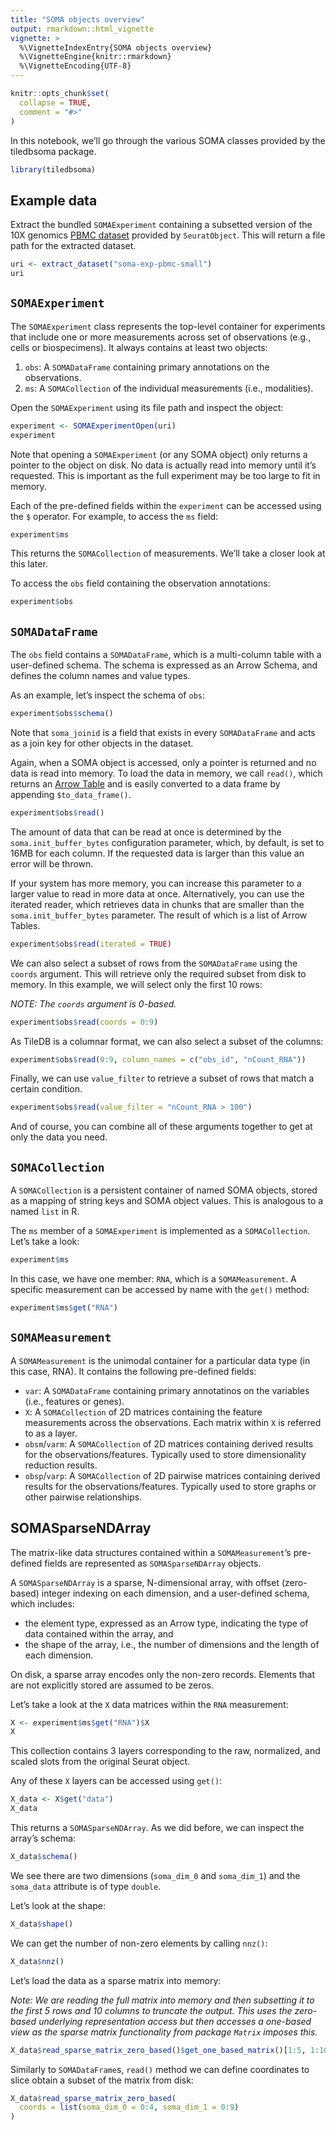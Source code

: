 ```yaml
---
title: "SOMA objects overview"
output: rmarkdown::html_vignette
vignette: >
  %\VignetteIndexEntry{SOMA objects overview}
  %\VignetteEngine{knitr::rmarkdown}
  %\VignetteEncoding{UTF-8}
---
```


```r
knitr::opts_chunk$set(
  collapse = TRUE,
  comment = "#>"
)
```

In this notebook, we'll go through the various SOMA classes provided by the tiledbsoma package.

```r
library(tiledbsoma)
```

## Example data

Extract the bundled `SOMAExperiment` containing a subsetted version of the 10X genomics [PBMC dataset](https://mojaveazure.github.io/seurat-object/reference/pbmc_small.html) provided by `SeuratObject`. This will return a file path for the extracted dataset.

```r
uri <- extract_dataset("soma-exp-pbmc-small")
uri
```

## `SOMAExperiment`

The `SOMAExperiment` class represents the top-level container for experiments that include one or more measurements across set of observations (e.g., cells or biospecimens). It always contains at least two objects:

1. `obs`: A `SOMADataFrame` containing primary annotations on the observations.
2. `ms`: A `SOMACollection` of the individual measurements (i.e., modalities).

Open the `SOMAExperiment` using its file path and inspect the object:

```r
experiment <- SOMAExperimentOpen(uri)
experiment
```

Note that opening a `SOMAExperiment` (or any SOMA object) only returns a pointer to the object on disk. No data is actually read into memory until it's requested. This is important as the full experiment may be too large to fit in memory.

Each of the pre-defined fields within the `experiment` can be accessed using the `$` operator. For example, to access the `ms` field:

```r
experiment$ms
```

This returns the `SOMACollection` of measurements. We'll take a closer look at this later.

To access the `obs` field containing the observation annotations:

```r
experiment$obs
```

## `SOMADataFrame`

The `obs` field contains a `SOMADataFrame`, which is a multi-column table with a user-defined schema. The schema is expressed as an Arrow Schema, and defines the column names and value types.

As an example, let's inspect the schema of `obs`:

```r
experiment$obs$schema()
```

Note that `soma_joinid` is a field that exists in every `SOMADataFrame` and acts as a join key for other objects in the dataset.

Again, when a SOMA object is accessed, only a pointer is returned and no data is read into memory. To load the data in memory, we call `read()`, which returns an [Arrow Table](https://arrow.apache.org/docs/r/reference/Table.html) and is easily converted to a data frame by appending `$to_data_frame()`.

```r
experiment$obs$read()
```

The amount of data that can be read at once is determined by the `soma.init_buffer_bytes` configuration parameter, which, by default, is set to 16MB for each column. If the requested data is larger than this value an error will be thrown.

If your system has more memory, you can increase this parameter to a larger value to read in more data at once. Alternatively, you can use the iterated reader, which retrieves data in chunks that are smaller than the `soma.init_buffer_bytes` parameter. The result of which is a list of Arrow Tables.

```r
experiment$obs$read(iterated = TRUE)
```

We can also select a subset of rows from the `SOMADataFrame` using the `coords` argument. This will retrieve only the required subset from disk to memory. In this example, we will select only the first 10 rows:

*NOTE: The `coords` argument is 0-based.*

```r
experiment$obs$read(coords = 0:9)
```

As TileDB is a columnar format, we can also select a subset of the columns:

```r
experiment$obs$read(0:9, column_names = c("obs_id", "nCount_RNA"))
```

Finally, we can use `value_filter` to retrieve a subset of rows that match a certain condition.

```r
experiment$obs$read(value_filter = "nCount_RNA > 100")
```

And of course, you can combine all of these arguments together to get at only the data you need.

## `SOMACollection`

A `SOMACollection` is a persistent container of named SOMA objects, stored as a mapping of string keys and SOMA object values. This is analogous to a named `list` in R.

The `ms` member of a `SOMAExperiment` is implemented as a `SOMACollection`. Let's take a look:

```r
experiment$ms
```

In this case, we have one member: `RNA`, which is a `SOMAMeasurement`. A specific measurement can be accessed by name with the `get()` method:

```r
experiment$ms$get("RNA")
```

## `SOMAMeasurement`

A `SOMAMeasurement` is the unimodal container for a particular data type (in this case, RNA). It contains the following pre-defined fields:

- `var`: A `SOMADataFrame` containing primary annotatinos on the variables (i.e., features or genes).
- `X`: A `SOMACollection` of 2D matrices containing the feature measurements across the observations. Each matrix within `X` is referred to as a layer.
- `obsm`/`varm`: A `SOMACollection` of 2D matrices containing derived results for the observations/features. Typically used to store dimensionality reduction results.
- `obsp`/`varp`: A `SOMACollection` of 2D pairwise matrices containing derived results for the observations/features. Typically used to store graphs or other pairwise relationships.

## SOMASparseNDArray

The matrix-like data structures contained within a `SOMAMeasurement`'s pre-defined fields are represented as `SOMASparseNDArray` objects.

A `SOMASparseNDArray` is a sparse, N-dimensional array, with offset (zero-based) integer indexing on each dimension, and a user-defined schema, which includes:

- the element type, expressed as an Arrow type, indicating the type of data contained within the array, and
- the shape of the array, i.e., the number of dimensions and the length of each dimension.

On disk, a sparse array encodes only the non-zero records. Elements that are not explicitly stored are assumed to be zeros.

Let's take a look at the `X` data matrices within the `RNA` measurement:

```r
X <- experiment$ms$get("RNA")$X
X
```

This collection contains 3 layers corresponding to the raw, normalized, and scaled slots from the original Seurat object.

Any of these `X` layers can be accessed using `get()`:

```r
X_data <- X$get("data")
X_data
```

This returns a `SOMASparseNDArray`. As we did before, we can inspect the array's schema:

```r
X_data$schema()
```

We see there are two dimensions (`soma_dim_0` and `soma_dim_1`) and the `soma_data` attribute is of type `double`.

Let's look at the shape:

```r
X_data$shape()
```

We can get the number of non-zero elements by calling `nnz()`:

```r
X_data$nnz()
```

Let's load the data as a sparse matrix into memory:

*Note: We are reading the full matrix into memory and then subsetting it to
the first 5 rows and 10 columns to truncate the output. This uses the
zero-based underlying representation access but then accesses a one-based
view as the sparse matrix functionality from package `Matrix` imposes this.*

```r
X_data$read_sparse_matrix_zero_based()$get_one_based_matrix()[1:5, 1:10]
```

Similarly to `SOMADataFrame`s, `read()` method we can define coordinates to slice obtain a subset of the matrix from disk:

```r
X_data$read_sparse_matrix_zero_based(
  coords = list(soma_dim_0 = 0:4, soma_dim_1 = 0:9)
)
```

